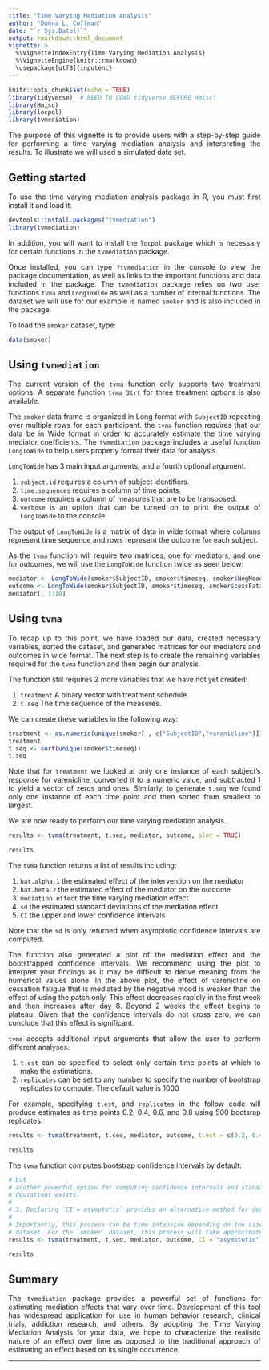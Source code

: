 ```yaml
---
title: "Time Varying Mediation Analysis"
author: "Donna L. Coffman"
date: "`r Sys.Date()`"
output: rmarkdown::html_document
vignette: >
  %\VignetteIndexEntry{Time Varying Mediation Analysis}
  %\VignetteEngine{knitr::rmarkdown}
  \usepackage[utf8]{inputenc}
---
```


<style>
pre {
  overflow-x: auto;
}
pre code {
  word-wrap: normal;
  white-space: pre;
}
</style>

```r
knitr::opts_chunk$set(echo = TRUE)
library(tidyverse)  # NEED TO LOAD tidyverse BEFORE Hmisc!
library(Hmisc)
library(locpol)
library(tvmediation)
```

<div style="text-align: justify">

The purpose of this vignette is to provide users with a step-by-step guide for 
performing a time varying mediation analysis and interpreting the results. To illustrate we will used a simulated data set.



<!-- We will rely on the Wisconsin Smokers' Health Study 2 dataset which includes 1047  -->
<!-- individuals across 3 treatment conditions. In one condition, one-third of  -->
<!-- participants received only a nicotine patch. In a second condition, another  -->
<!-- one-third received a nicotine patch and varenicline. A final third of  -->
<!-- participants were placed into a third condition and received a nicotine patch  -->
<!-- as well as combination nicotine replacement therapy. The outcome variable of  -->
<!-- interest was how tired a participant felt of trying to quit smoking (7-point  -->
<!-- Likert scale). In addition, a mediator variable was collected by asking  -->
<!-- participants if they felt a negative mood in the last fifteen minutes. Both the  -->
<!-- outcome and mediator variables were assessed 2x per day over the course of  -->
<!-- twenty-eight days. A traditional approach to analyzing this type of data would  -->
<!-- utilize a mediation analysis. First, a single direct effect would be calculated  -->
<!-- by regressing the outcome on the treatment condition. Next, a single indirect  -->
<!-- effect would be computed by multiplying the effect of treatment condition on the  -->
<!-- mediator by the effect of the mediator on the outcome. However, we feel this  -->
<!-- method potentially misses important information about the dynamic effect that a  -->
<!-- mediator may have over time. Specifically, we hypothesize that mood changes and  -->
<!-- thus, its mediating effect on one’s feelings of quitting smoking is likely to  -->
<!-- vary. We therefore propose a time varying mediation analysis which estimates the  -->
<!-- mediation effect as a function that varies over time. -->

## Getting started

To use the time varying mediation analysis package in R, you must first install
it and load it: 
```r
devtools::install.packages("tvmediation")
library(tvmediation)
```

In addition, you will want to install the `locpol` package which is necessary
for certain functions in the `tvmediation` package.

Once installed, you can type `?tvmediation` in the console to view the package 
documentation, as well as links to the important functions and data included in 
the package. The `tvmediation` package relies on two user functions `tvma` and 
`LongToWide` as well as a number of internal functions. The dataset we will use 
for our example is named `smoker` and is also included in the package.

To load the `smoker` dataset, type:
```r
data(smoker)
```

## Using `tvmediation`

The current version of the `tvma` function only supports two treatment options. A separate function `tvma_3trt` for three treatment options is also available.

The `smoker` data frame is organized in Long format with `SubjectID` repeating
over multiple rows for each participant. the `tvma` function requires that our
data be in Wide format in order to accurately estimate the time varying mediator
coefficients. The `tvmediation` package includes a useful function `LongToWide` 
to help users properly format their data for analysis.

`LongToWide` has 3 main input arguments, and a fourth optional argument.

1. `subject.id` requires a column of subject identifiers. 
2. `time.sequences` requires a column of time points.
3. `outcome` requires a column of measures that are to be transposed.
4. `verbose` is an option that can be turned on to print the output of `LongToWide` to the console

The output of `LongToWide` is a matrix of data in wide format where columns 
represent time sequence and rows represent the outcome for each subject.

As the `tvma` function will require two matrices, one for mediators, and one for
outcomes, we will use the `LongToWide` function twice as seen below:
```r
mediator <- LongToWide(smoker$SubjectID, smoker$timeseq, smoker$NegMoodLst15min)
outcome <- LongToWide(smoker$SubjectID, smoker$timeseq, smoker$cessFatig)
mediator[, 1:10]
```

## Using `tvma`

To recap up to this point, we have loaded our data, created necessary variables, 
sorted the dataset, and generated matrices for our mediators and outcomes in 
wide format. The next step is to create the remaining variables required for the
`tvma` function and then begin our analysis.

The function still requires 2 more variables that we have not yet created:

1. `treatment` A binary vector with treatment schedule
2. `t.seq` The time sequence of the measures.

We can create these variables in the following way:
```r
treatment <- as.numeric(unique(smoker[ , c("SubjectID","varenicline")])[ , 2])-1
treatment
t.seq <- sort(unique(smoker$timeseq))
t.seq
```

Note that for `treatment` we looked at only one instance of each subject's 
response for varenicline, converted it to a numeric value, and subtracted 1 to 
yield a vector of zeros and ones. Similarly, to generate `t.seq` we found only
one instance of each time point and then sorted from smallest to largest.

We are now ready to perform our time varying mediation analysis.
```r
results <- tvma(treatment, t.seq, mediator, outcome, plot = TRUE)
```
```r
results
```

The `tvma` function returns a list of results including:

1. `hat.alpha.1` the estimated effect of the intervention on the mediator 
2. `hat.beta.2` the estimated effect of the mediator on the outcome
3. `mediation effect` the time varying mediation effect
4. `sd` the estimated standard deviations of the mediation effect
5. `CI` the upper and lower confidence intervals

Note that the `sd` is only returned when asymptotic confidence intervals are 
computed. 

The function also generated a plot of the mediation effect and the bootstrapped
confidence intervals. We recommend using the plot to interpret your findings as
it may be difficult to derive meaning from the numerical values alone.
In the above plot, the effect of varenicline on cessation fatigue that is 
mediated by the negative mood is weaker than the effect of using the patch only. 
This effect decreases rapidly in the first week and then increases after day 8. 
Beyond 2 weeks the effect begins to plateau. Given that the confidence intervals 
do not cross zero, we can conclude that this effect is significant.

`tvma` accepts additional input arguments that allow the user to perform 
different analyses. 

1. `t.est` can be specified to select only certain time points at which to make the estimations.
2. `replicates` can be set to any number to specify the number of bootstrap replicates to compute. The default value is 1000

For example, specifying `t.est`, and `replicates` in the follow code will produce 
estimates as time points 0.2, 0.4, 0.6, and 0.8 using 500 bootsrap replicates.
```r
results <- tvma(treatment, t.seq, mediator, outcome, t.est = c(0.2, 0.4, 0.6, 0.8), replicates = 500)
```
```r
results
```

The `tvma` function computes bootstrap confidence intervals by default.

```r
# but 
# another powerful option for computing confidence intervals and standard 
# deviations exists.
# 
# 3. Declaring `CI = asymptotic` provides an alternative method for deriving confidence intervals.
# 
# Importantly, this process can be time intensive depending on the size of your 
# dataset. For the `smoker` dataset, this process will take approximately 45 min.
results <- tvma(treatment, t.seq, mediator, outcome, CI = "asymptotic")
```
```r
results
```

## Summary
The `tvmediation` package provides a powerful set of functions for estimating 
mediation effects that vary over time. Development of this tool has widespread
application for use in human behavior research, clinical trials, addiction 
research, and others. By adopting the Time Varying Mediation Analysis for your
data, we hope to characterize the realistic nature of an effect over time as 
opposed to the traditional approach of estimating an effect based on its single
occurrence. 

</div>

---
